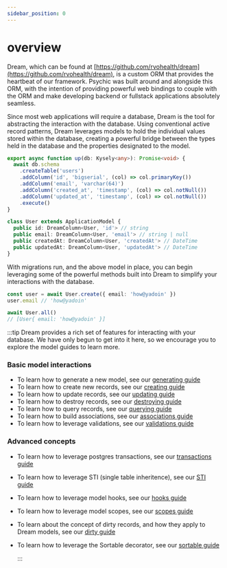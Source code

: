 ```yaml
---
sidebar_position: 0
---
```



# overview

Dream, which can be found at [https://github.com/rvohealth/dream](https://github.com/rvohealth/dream), is a custom ORM that provides the heartbeat of our framework. Psychic was built around and alongside this ORM, with the intention of providing powerful web bindings to couple with the ORM and make developing backend or fullstack applications absolutely seamless.

Since most web applications will require a database, Dream is the tool for abstracting the interaction with the database. Using conventional active record patterns, Dream leverages models to hold the individual values stored within the database, creating a powerful bridge between the types held in the database and the properties designated to the model.

```ts
export async function up(db: Kysely<any>): Promise<void> {
  await db.schema
    .createTable('users')
    .addColumn('id', 'bigserial', (col) => col.primaryKey())
    .addColumn('email', 'varchar(64)')
    .addColumn('created_at', 'timestamp', (col) => col.notNull())
    .addColumn('updated_at', 'timestamp', (col) => col.notNull())
    .execute()
}

class User extends ApplicationModel {
  public id: DreamColumn<User, 'id'> // string
  public email: DreamColumn<User, 'email'> // string | null
  public createdAt: DreamColumn<User, 'createdAt'> // DateTime
  public updatedAt: DreamColumn<User, 'updatedAt'> // DateTime
}
```

With migrations run, and the above model in place, you can begin leveraging some of the powerful methods built into Dream to simplify your interactions with the database.

```ts
const user = await User.create({ email: 'how@yadoin' })
user.email // 'how@yadoin'

await User.all()
// [User{ email: 'how@yadoin' }]
```

:::tip
Dream provides a rich set of features for interacting with your database. We have only begun to get into it here, so we encourage you to explore the model guides to learn more.

### Basic model interactions

- To learn how to generate a new model, see our [generating guide](/docs/models/generating)
- To learn how to create new records, see our [creating guide](/docs/models/creating)
- To learn how to update records, see our [updating guide](/docs/models/updating)
- To learn how to destroy records, see our [destroying guide](/docs/models/destroying)
- To learn how to query records, see our [querying guide](/docs/models/querying/overview)
- To learn how to build associations, see our [associations guide](/docs/models/associations/overview)
- To learn how to leverage validations, see our [validations guide](/docs/models/validations/overview)

### Advanced concepts

- To learn how to leverage postgres transactions, see our [transactions guide](/docs/models/transactions)
- To learn how to leverage STI (single table inheritence), see our [STI guide](/docs/models/sti)
- To learn how to leverage model hooks, see our [hooks guide](/docs/models/hooks)
- To learn how to leverage model scopes, see our [scopes guide](/docs/models/scopes)
- To learn about the concept of dirty records, and how they apply to Dream models, see our [dirty guide](/docs/models/dirty)
- To learn how to leverage the Sortable decorator, see our [sortable guide](/docs/models/decorators/sortable)

  :::
